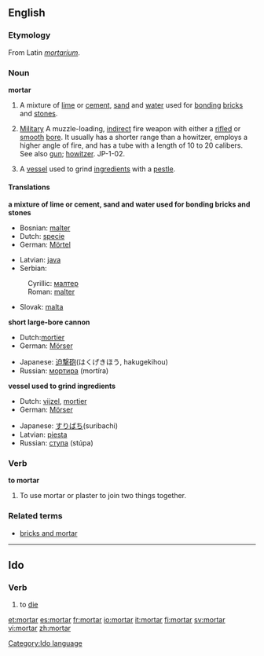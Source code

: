 ==English==
===Etymology===
From Latin ''[[mortarium]]''.

===Noun===
'''mortar'''

# {{uncountable}} A mixture of [[lime]] or [[cement]], [[sand]] and [[water]] used for [[bonding]] [[brick]]s and [[stone]]s.
# {{countable}} [[Military]] A muzzle-loading, [[indirect]] fire weapon with either a [[rifle]]d or [[smooth]] [[bore]]. It usually has a shorter range than a howitzer, employs a higher angle of fire, and has a tube with a length of 10 to 20 calibers. See also [[gun]]; [[howitzer]]. JP-1-02.
# {{countable}} A [[vessel]] used to grind [[ingredient]]s with a [[pestle]].

====Translations====
'''a mixture of lime or cement, sand and water used for bonding bricks and stones'''
{{top}}
*Bosnian: [[malter#Bosnian|malter]] {{m}}
*Dutch: [[specie]]
*German: [[Mörtel]] {{m}}
{{mid}}
*Latvian: [[java]] {{f}}
*Serbian:
:Cyrillic: [[малтер]] {{m}}
:Roman: [[malter#Serbian|malter]] {{m}}
*Slovak: [[malta#Slovak|malta]] {{f}}
{{bottom}}
'''short large-bore cannon'''
{{top}}
*Dutch:[[mortier]]
*German: [[Mörser]] {{m}}
{{mid}}
*Japanese: [[迫撃]][[砲]](はくげきほう, hakugekihou)
*Russian: [[мортира]] (mortíra) {{f}}
{{bottom}}
'''vessel used to grind ingredients'''
{{top}}
*Dutch: [[vijzel]], [[mortier]]
*German: [[Mörser]] {{m}}
{{mid}}
*Japanese: [[すりばち]](suribachi)
*Latvian: [[piesta]] {{f}}
*Russian: [[ступа]] (stúpa) {{f}}
{{bottom}}

=== Verb ===
'''to mortar'''
#To use mortar or plaster to join two things together.

===Related terms===
*[[bricks and mortar]]

----
==Ido==
===Verb===
# to [[die]]

[[Category:Ido language]]

[[et:mortar]]
[[es:mortar]]
[[fr:mortar]]
[[io:mortar]]
[[it:mortar]]
[[fi:mortar]]
[[sv:mortar]]
[[vi:mortar]]
[[zh:mortar]]